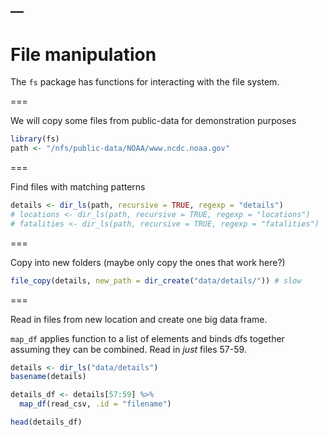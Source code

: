 ---
---

# File manipulation

The `fs` package has functions for interacting with the file system.

===

We will copy some files from public-data for demonstration purposes

```r
library(fs)
path <- "/nfs/public-data/NOAA/www.ncdc.noaa.gov"
```

===

Find files with matching patterns 

```r
details <- dir_ls(path, recursive = TRUE, regexp = "details")
# locations <- dir_ls(path, recursive = TRUE, regexp = "locations")
# fatalities <- dir_ls(path, recursive = TRUE, regexp = "fatalities")
```

===

Copy into new folders (maybe only copy the ones that work here?)

```r
file_copy(details, new_path = dir_create("data/details/")) # slow
```

===

Read in files from new location and create one big data frame.

`map_df` applies function to a list of elements and binds dfs together
assuming they can be combined. Read in *just* files 57-59. 

```r
details <- dir_ls("data/details")
basename(details)
```

```r
details_df <- details[57:59] %>% 
  map_df(read_csv, .id = "filename")
```

```r
head(details_df)
```


